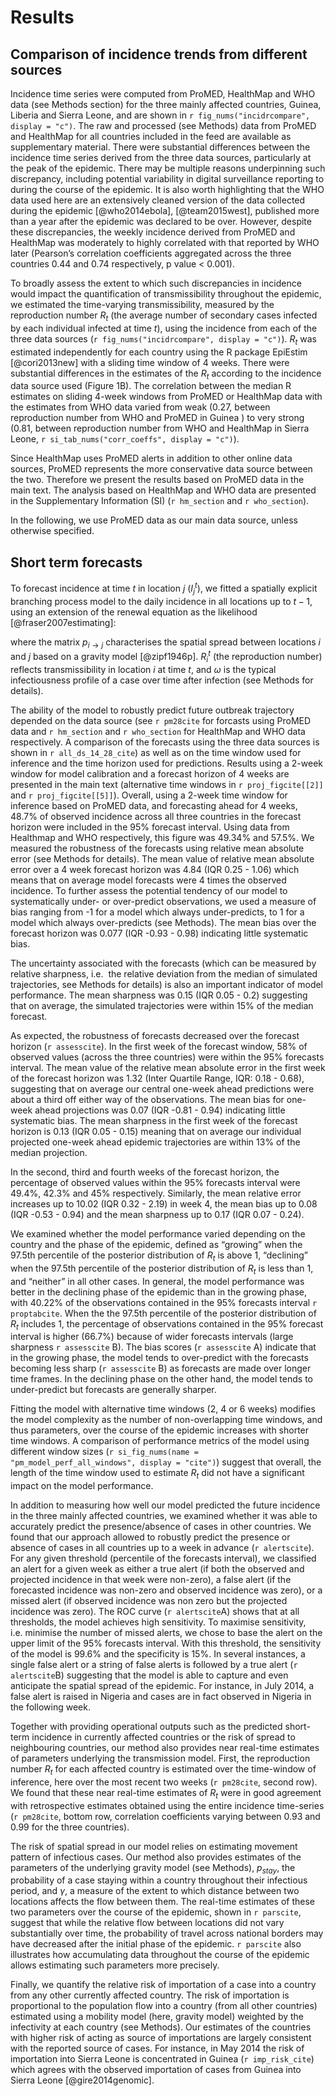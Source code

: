 # Results {#results}

## Comparison of incidence trends from different sources

Incidence time series were computed from ProMED, HealthMap and WHO
data (see Methods section) for the three mainly affected countries, 
Guinea, Liberia and Sierra Leone, and are shown in 
`r fig_nums("incidrcompare", display = "c")`. The raw and processed (see Methods) data from ProMED 
and HealthMap for all countries included in the feed are available as
supplementary material. 
There were substantial differences between the incidence 
time series derived from the three data sources, particularly at the 
peak of the epidemic. There may be multiple reasons underpinning such
discrepancy, including potential variability in digital surveillance 
reporting to during the course of the epidemic. It is also worth 
highlighting that the WHO data used here are an extensively cleaned 
version of the data collected during the epidemic [@who2014ebola], 
[@team2015west], published more than a year after the epidemic was 
declared to be over. However, despite these discrepancies, the weekly 
incidence derived from ProMED and HealthMap was moderately to highly 
correlated with that reported by WHO later (Pearson's 
correlation coefficients aggregated across the three countries 
0.44 and 0.74 respectively, p value < 0.001).

To broadly assess the extent to which such discrepancies in incidence 
would impact the quantification of transmissibility throughout the 
epidemic, we estimated the time-varying transmissibility, measured by 
the reproduction number $R_t$ (the average number of secondary cases 
infected by each individual infected at time $t$),
using the incidence from each of the three data sources 
(`r fig_nums("incidrcompare", display = "c")`). 
$R_t$ was estimated independently for each country using 
the R package EpiEstim [@cori2013new] with a sliding time window of 4
weeks. There were substantial differences in the estimates of the $R_t$ 
according to the incidence data source used (Figure 1B). 
The correlation between the median R estimates on sliding 4-week windows 
from ProMED or HealthMap data with the estimates from WHO data varied 
from weak (0.27, between reproduction number from WHO and ProMED in 
Guinea ) to very strong (0.81, between reproduction number from WHO
and HealthMap in Sierra Leone, `r si_tab_nums("corr_coeffs", display = "c")`).

Since HealthMap uses ProMED alerts in addition to other online data 
sources, ProMED represents the more conservative data source between the 
two. Therefore we present the results based on ProMED data in the main
text. The analysis based on HealthMap and WHO data are presented in the 
Supplementary Information (SI) (`r hm_section` and `r who_section`).

In the following, we use ProMED data as our main data source, 
unless otherwise specified. 


## Short term forecasts

To forecast incidence at time $t$ in location $j$ ($I_{j}^{t}$), 
we fitted a spatially explicit branching process model to the daily
incidence in all locations up to 
$t - 1$, using an extension of the renewal equation as the likelihood 
[@fraser2007estimating]:

\begin{equation}
I_{j}^{t} \sim Poisson\left(\sum_{i = 1}^n\left({p_{i \rightarrow j} R_{i}^{t}
\sum_{s = 1}^t{I_{i}^{t - s} \omega_s}}\right)\right)
(\#eq:model)
\end{equation}

where the matrix $p_{i \rightarrow j}$ characterises the spatial
spread between locations $i$ and $j$ based on a gravity model
[@zipf1946p]. $R_{i}^{t}$ (the reproduction number) reflects 
transmissibility in location $i$ at time $t$, and $\omega$ is the
typical infectiousness profile of a case over time after infection 
(see Methods for details).

The ability of the model to robustly predict future outbreak
trajectory depended on the 
data source (see `r pm28cite` for forcasts using ProMED data and 
`r hm_section` and `r who_section` 
for HealthMap and WHO data respectively. A comparison of the forecasts
using the three data sources is shown in `r all_ds_14_28_cite`) 
as well as on the time window used for inference and 
the time horizon used for predictions. Results using a 2-week window
for model calibration and a forecast horizon of 4 weeks are presented
in the main text (alternative time windows in
`r proj_figcite[[2]]` and `r proj_figcite[[5]]`). 
Overall, using a 2-week time window for inference based on 
ProMED data, and forecasting ahead for 4 weeks, 48.7% of observed 
incidence across all three countries in the forecast horizon 
were included in the 95% forecast interval.  Using data from 
Healthmap and WHO respectively, this figure was 49.34% and 57.5%.
We measured the robustness of the forecasts using relative mean 
absolute error (see Methods for details). The mean value of
relative mean absolute error over a 4 week forecast horizon was 4.84 
(IQR 0.25 - 1.06) which
means that on average model forecasts were 4 times the observed
incidence. To further assess the potential tendency of our model 
to systematically under- or over-predict observations, we used a
measure of bias ranging from -1 for a model which always
under-predicts, to 1 for a model which always over-predicts (see
Methods). The mean bias over the forecast horizon was 0.077 (IQR -0.93
- 0.98) indicating little systematic bias. 

The uncertainty associated
with the forecasts (which can be measured by relative sharpness, i.e. 
the relative deviation from the median of simulated trajectories, see 
Methods for details) is also an important indicator of model
performance. The mean sharpness was 0.15 (IQR 0.05 - 0.2) suggesting
that on average, the simulated trajectories were within 15% of the
median forecast.

As expected, the robustness of forecasts decreased over the 
forecast horizon (`r assesscite`). In the first week of the forecast
window, 58% of observed values (across the three countries) were 
within the 95% forecasts interval. The mean value of the relative mean 
absolute error in the first week of the forecast horizon was 1.32
(Inter Quartile Range, IQR: 0.18 - 0.68), suggesting that on average 
our central one-week ahead predictions were about a third off either 
way of the observations. 
The mean bias for one-week ahead projections was 0.07 (IQR -0.81 -
0.94) indicating little systematic bias. The mean sharpness in the first week
of the forecast horizon is 0.13 (IQR 0.05 - 0.15) meaning that on average
our individual projected one-week ahead epidemic trajectories are
within 13% of the median projection.

In the second, third and fourth weeks of the forecast horizon, the 
percentage of observed values within the 95% forecasts interval 
were  49.4%,  42.3% and 
45% respectively. Similarly, the mean relative error increases up to 
10.02 (IQR 0.32 - 2.19) in week 4, the mean bias up to 0.08 (IQR -0.53 -
0.94) and the mean sharpness up to 0.17 (IQR 0.07 - 0.24).


We examined whether the model performance varied depending on the
country and the phase of the epidemic, defined as "growing"
when the 97.5th percentile of the posterior distribution of $R_t$ is
above 1, "declining" when the 97.5th percentile of the posterior 
distribution of $R_t$ is less than 1, and "neither" in all other 
cases. In general, the model performance was better in the declining 
phase of the epidemic than in the growing phase, with 40.22% of the 
observations contained in the 95% forecasts interval 
`r proptabcite`. When the the 97.5th percentile of the posterior 
distribution of $R_t$ includes 1, the percentage of observations
contained in the 95% forecast interval is higher (66.7%) because of wider
forecasts intervals (large sharpness `r assesscite` B). 
The bias scores (`r assesscite` A) 
indicate that in the growing phase, the model tends to over-predict 
with the forecasts becoming less sharp (`r assesscite` B)  as 
forecasts are made over longer time frames. In the declining phase on 
the other hand, the model tends to under-predict but forecasts are 
generally sharper.

Fitting the model with alternative time windows (2, 4 or 6 weeks) 
modifies the model complexity as the number of non-overlapping time 
windows, and thus parameters, over the course of the epidemic
increases with shorter time windows. A comparison of 
performance metrics of the model using 
different window sizes
(`r si_fig_nums(name = "pm_model_perf_all_windows", display = "cite")`) 
suggest that overall, the 
length of the time window used to estimate $R_t$ did not have a
significant impact on the model performance. 

In addition to measuring how well our model predicted the future 
incidence in the three mainly affected countries, we examined whether 
it was able to accurately predict the presence/absence of cases in 
other countries. We found that our approach allowed to robustly
predict the presence or absence of cases in all countries up to a week 
in advance (`r alertscite`). 
For any given threshold (percentile of the forecasts interval), we
classified an alert for a given week as either a true alert (if both 
the observed and projected incidence in that week were non-zero), 
a false alert (if the forecasted incidence was non-zero and observed 
incidence was zero), or a missed alert (if observed incidence was non 
zero but the projected incidence was zero). The ROC curve 
(`r alertscite`A) shows that at all thresholds, the model achieves 
high sensitivity. To maximise 
sensitivity, i.e. minimise the number of missed alerts, we chose to 
base the alert on the upper limit of the 95% forecasts interval. 
With this threshold, the sensitivity of the model is 99.6% and the 
specificity is 15%. In several 
instances, a single false alert or a string of false alerts is
followed by a true alert (`r alertscite`B)
suggesting that the model is able to capture and even anticipate the 
spatial spread of the epidemic. For instance, in July 2014, a false 
alert is raised in Nigeria and cases are in fact observed in Nigeria
in the following week.

Together with providing operational outputs such as the predicted 
short-term incidence in currently affected countries or the risk of 
spread to neighbouring countries, our method also provides near
real-time estimates of parameters underlying the transmission model. 
First, the reproduction number $R_t$ for each affected country is 
estimated over the time-window of inference, here over the most recent 
two weeks (`r pm28cite`, second row). We found that these near
real-time estimates of $R_t$ were in good agreement with retrospective 
estimates obtained using the entire incidence time-series (`r pm28cite`, 
bottom row, correlation coefficients varying between 0.93 and 0.99 for
the three countries).

The risk of spatial spread in our model relies on estimating movement 
pattern of infectious cases. Our method also provides estimates of the 
parameters of the underlying gravity model (see Methods), $p_{stay}$, 
the probability of a case staying within a country throughout their 
infectious period, and $\gamma$, a measure of the extent to which
distance between two locations affects the flow between them. 
The real-time estimates of these two parameters over the course of 
the epidemic, shown in `r parscite`, suggest that while the relative flow 
between locations did not vary substantially over time, the
probability of travel across national borders may have decreased after 
the initial phase of the epidemic. `r parscite` also illustrates how 
accumulating data throughout the course of the epidemic allows 
estimating such parameters more precisely. 

Finally, we quantify the relative risk of importation of a case into a country
from any other currently affected country. The risk of importation is
proportional to the population flow into a country (from all other
countries) estimated using a mobility model (here, gravity model)
weighted by the infectivity at each country (see Methods). Our estimates
of the countries with higher risk of acting as source of importations
are largely consistent with the reported source of cases. For
instance, in May 2014 the risk of importation into Sierra Leone is concentrated in Guinea 
(`r imp_risk_cite`) which agrees with the observed importation of
cases from Guinea into Sierra Leone [@gire2014genomic]. 
